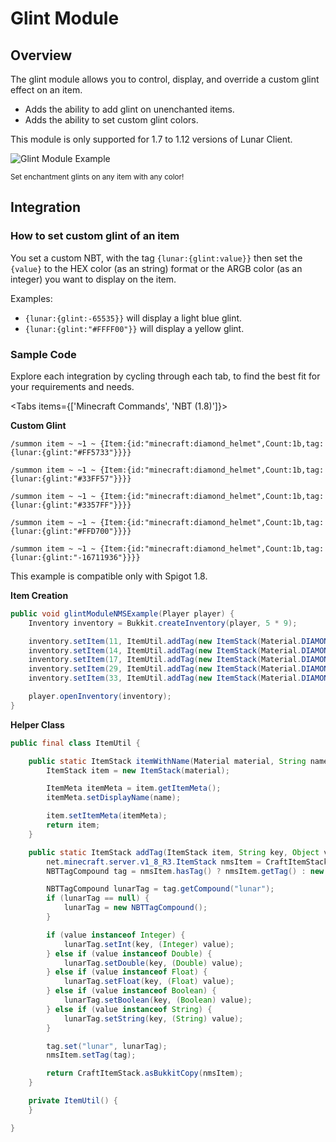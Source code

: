 
# Glint Module

## Overview

The glint module allows you to control, display, and override a custom glint effect on an item.

- Adds the ability to add glint on unenchanted items.
- Adds the ability to set custom glint colors.

<Callout type="info">
  This module is only supported for 1.7 to 1.12 versions of Lunar Client.
</Callout>

![Glint Module Example](https://i.imgur.com/UcIY0YO.png#center)

<div style={{ textAlign: "center" }}>
    <small>Set enchantment glints on any item with any color!</small>
</div>

## Integration

### How to set custom glint of an item

You set a custom NBT, with the tag `{lunar:{glint:value}}` then set the `{value}` to the HEX color (as an string) format or the ARGB color (as an integer) you want to display on the item.

Examples:
- `{lunar:{glint:-65535}}` will display a light blue glint.
- `{lunar:{glint:"#FFFF00"}}` will display a yellow glint.

### Sample Code
Explore each integration by cycling through each tab, to find the best fit for your requirements and needs.

<Tabs items={['Minecraft Commands', 'NBT (1.8)']}>

<Tab>

**Custom Glint**

`/summon item ~ ~1 ~ {Item:{id:"minecraft:diamond_helmet",Count:1b,tag:{lunar:{glint:"#FF5733"}}}}`

`/summon item ~ ~1 ~ {Item:{id:"minecraft:diamond_helmet",Count:1b,tag:{lunar:{glint:"#33FF57"}}}}`

`/summon item ~ ~1 ~ {Item:{id:"minecraft:diamond_helmet",Count:1b,tag:{lunar:{glint:"#3357FF"}}}}`

`/summon item ~ ~1 ~ {Item:{id:"minecraft:diamond_helmet",Count:1b,tag:{lunar:{glint:"#FFD700"}}}}`

`/summon item ~ ~1 ~ {Item:{id:"minecraft:diamond_helmet",Count:1b,tag:{lunar:{glint:"-16711936"}}}}`

</Tab>

<Tab>

<Callout type="info">
  This example is compatible only with Spigot 1.8.
</Callout>

**Item Creation**

```java
public void glintModuleNMSExample(Player player) {
    Inventory inventory = Bukkit.createInventory(player, 5 * 9);

    inventory.setItem(11, ItemUtil.addTag(new ItemStack(Material.DIAMOND_HELMET), "glint", "#FF5733"));
    inventory.setItem(14, ItemUtil.addTag(new ItemStack(Material.DIAMOND_HELMET), "glint", "#33FF57"));
    inventory.setItem(17, ItemUtil.addTag(new ItemStack(Material.DIAMOND_HELMET), "glint", "#3357FF"));
    inventory.setItem(29, ItemUtil.addTag(new ItemStack(Material.DIAMOND_HELMET), "glint", "#FFD700"));
    inventory.setItem(33, ItemUtil.addTag(new ItemStack(Material.DIAMOND_HELMET), "glint", -16711936));

    player.openInventory(inventory);
}
```

**Helper Class**

```java
public final class ItemUtil {

    public static ItemStack itemWithName(Material material, String name) {
        ItemStack item = new ItemStack(material);

        ItemMeta itemMeta = item.getItemMeta();
        itemMeta.setDisplayName(name);

        item.setItemMeta(itemMeta);
        return item;
    }

    public static ItemStack addTag(ItemStack item, String key, Object value) {
        net.minecraft.server.v1_8_R3.ItemStack nmsItem = CraftItemStack.asNMSCopy(item);
        NBTTagCompound tag = nmsItem.hasTag() ? nmsItem.getTag() : new NBTTagCompound();

        NBTTagCompound lunarTag = tag.getCompound("lunar");
        if (lunarTag == null) {
            lunarTag = new NBTTagCompound();
        }

        if (value instanceof Integer) {
            lunarTag.setInt(key, (Integer) value);
        } else if (value instanceof Double) {
            lunarTag.setDouble(key, (Double) value);
        } else if (value instanceof Float) {
            lunarTag.setFloat(key, (Float) value);
        } else if (value instanceof Boolean) {
            lunarTag.setBoolean(key, (Boolean) value);
        } else if (value instanceof String) {
            lunarTag.setString(key, (String) value);
        }

        tag.set("lunar", lunarTag);
        nmsItem.setTag(tag);

        return CraftItemStack.asBukkitCopy(nmsItem);
    }

    private ItemUtil() {
    }

}
```

</Tab>

</Tabs>
